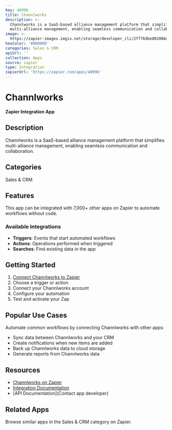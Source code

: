 ```yaml
---
key: 40996
title: Channlworks
description: >-
  Channlworks is a SaaS-based alliance management platform that simplifies
  multi-alliance management, enabling seamless communication and collaboration.
image: >-
  https://zapier-images.imgix.net/storage/developer_cli/2ff76dbe002086da4db6413f031a6a1b.png?auto=format%2Ccompress&ixlib=python-3.0.0&q=50
hexColor: '#000000'
categories: Sales & CRM
apiUrl: ''
collection: Apps
source: zapier
type: Integration
zapierUrl: 'https://zapier.com/apps/40996'
---
```

# Channlworks

**Zapier Integration App**

## Description

Channlworks is a SaaS-based alliance management platform that simplifies multi-alliance management, enabling seamless communication and collaboration.

## Categories

Sales & CRM

## Features

This app can be integrated with 7,000+ other apps on Zapier to automate workflows without code.

### Available Integrations

- **Triggers**: Events that start automated workflows
- **Actions**: Operations performed when triggered
- **Searches**: Find existing data in the app

## Getting Started

1. [Connect Channlworks to Zapier](https://zapier.com/apps/40996)
2. Choose a trigger or action
3. Connect your Channlworks account
4. Configure your automation
5. Test and activate your Zap

## Popular Use Cases

Automate common workflows by connecting Channlworks with other apps:

- Sync data between Channlworks and your CRM
- Create notifications when new items are added
- Back up Channlworks data to cloud storage
- Generate reports from Channlworks data

## Resources

- [Channlworks on Zapier](https://zapier.com/apps/40996)
- [Integration Documentation](https://zapier.com/apps/40996/integrations)
- [API Documentation](Contact app developer)

## Related Apps

Browse similar apps in the Sales & CRM category on Zapier.
